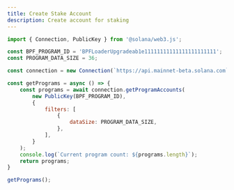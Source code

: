 ---
title: Create Stake Account
description: Create account for staking
---

```js
import { Connection, PublicKey } from '@solana/web3.js';

const BPF_PROGRAM_ID = 'BPFLoaderUpgradeab1e11111111111111111111111';
const PROGRAM_DATA_SIZE = 36;

const connection = new Connection(`https://api.mainnet-beta.solana.com`);

const getPrograms = async () => {
    const programs = await connection.getProgramAccounts(
        new PublicKey(BPF_PROGRAM_ID),
        {
            filters: [
                {
                    dataSize: PROGRAM_DATA_SIZE,
                },
            ],
        }
    );
    console.log(`Current program count: ${programs.length}`);
    return programs;
}

getPrograms();

```
